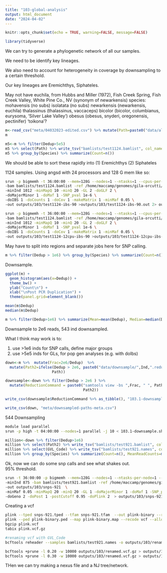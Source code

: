 ```yaml
---
title: "103-global-analysis"
output: html_document
date: "2024-04-02"
---
```


```r
knitr::opts_chunk$set(echo = TRUE, warning=FALSE, message=FALSE)
```

```r
library(tidyverse)
```

We can try to generate a phylogenetic network of all our samples.   

We need to be identify key lineages.    

We also need to account for heterogeneity in coverage by downsampling to a certain threshold.   


Our key lineages are Eremichthys, Siphateles.

May not have euchila, from Hubbs and Miller (1972), Fish Creek Spring, Fish Creek Valley, White Pine Co., NV (synonym of newarkensis)
species:   
mohavensis (no subs)
isolatata (no subs)
newarkensis (newarkensis, euchila)
thalassinus (thalassinus, vaccaceps)
bicolor (bicolor, columbianus, eurysoma, 'Silver Lake Valley')
obesus (obesus, snyderi, oregonensis, pectinifer)
'toikona'?

```r
m<-read_csv("meta/04032023-edited.csv") %>% mutate(Path=paste0("data/align/",Ind,".sort.flt.bam"))
m
```

```r
m5<-m %>% filter(Dedup>5e5)
m5 %>% select(Path) %>% write_tsv("bamlists/test1124.bamlist", col_names = FALSE)
m5 %>% group_by(Species) %>% summarize(Count=n())
```

We should be able to sort these rapidly into
(1) Eremichthys
(2) Siphateles 

1124 samples.  Using angsd with 24 processors and 128 G mem like so:

```sh
srun -p bigmemh -t 36:00:00 --mem=128G --nodes=1 --ntasks=1 --cpus-per-task=24  $HOME/angsd/angsd -P 24  \
-bam bamlists/test1124.bamlist -ref /home/maccamp/genomes/gila-orcutti/GCA_026230005.1_fGilOrc1.0.hap1_genomic.fna.gz \
-minInd 1012 -minMapQ 10 -minQ 20 -GL 2 -doGLF 2 \
-doMajorMinor 1 -doMaf 1 -SNP_pval 1e-6 \
-doIBS 1 -doCounts 1 -doCov 1 -makeMatrix 1 -minMaf 0.05 \
-out outputs/103/test1124-ibs-90 >outputs/103/test1124-ibs-90.out 2> outputs/103/test1124-ibs-90.err &

srun -p bigmemh -t 36:00:00 --mem=128G --nodes=1 --ntasks=1 --cpus-per-task=12  $HOME/angsd/angsd -P 12  \
-bam bamlists/test1124.bamlist -ref /home/maccamp/genomes/gila-orcutti/GCA_026230005.1_fGilOrc1.0.hap1_genomic.fna.gz \
-minInd 1012 -minMapQ 10 -minQ 20 -GL 2 -doGLF 2 \
-doMajorMinor 1 -doMaf 1 -SNP_pval 1e-6 \
-doIBS 1 -doCounts 1 -doCov 1 -makeMatrix 1 -minMaf 0.05 \
-out outputs/103/test1124-12cpu-ibs-90 >outputs/103/test1124-12cpu-ibs-90.out 2> outputs/103/test1124-12cpu-ibs-90.err &

```


May have to split into regions and separate jobs here for SNP calling.     
```r
m %>% filter(Dedup > 1e6) %>% group_by(Species) %>% summarize(Count=n())
```

Downsample.

```r
ggplot(m) +
  geom_histogram(aes(x=Dedup)) +
  theme_bw() +
  ylab("Count\n") +
  xlab("\nPost PCR Duplication") +
  theme(panel.grid=element_blank())

```

```r
mean(m$Dedup)
median(m$Dedup)
```

```r
m %>% filter(Dedup>1e6) %>% summarize(Mean=mean(Dedup), Median=median(Dedup))
```
Downsample to 2e6 reads, 543 ind downsampled.

What I think may work is to:

(1) use >1e6 inds for SNP calls, define major groups
(2) use >5e5 inds for GLs, for pop gen analyses (e.g. with doIbs)



```r
down<-m %>%  mutate(Frac=2e6/Dedup)  %>% 
  mutate(Path2=ifelse(Dedup > 2e6, paste0("data/downsample/",Ind,".reduced.bam"),
                     Path))

downsample<-down %>% filter(Dedup > 2e6 ) %>%
  mutate(ReductionCommand = paste0("samtools view -bs ",Frac, " ", Path," > ",
                                   Path2)) 

write_csv(downsample$ReductionCommand %>% as_tibble(), "103.1-downsample.sh", col_names = FALSE)

write_csv(down, "meta/downsampled-paths-meta.csv")
```

544
Downsampling    
```sh
module load parallel
srun -p high -t 04:00:00 --nodes=1 parallel -j 10 < 103.1-downsample.sh > outputs/103/downsample.stdout 2> outputs/103/downsample.stderr
```

```r
million<-down %>% filter(Dedup>1e6)
million %>% select(Path2) %>% write_tsv("bamlists/test921.bamlist", col_names = FALSE)
million %>% select(GVL_Code) %>% write_tsv("bamlists/test921.names", col_names = FALSE)
million %>% group_by(Species) %>% summarize(Count=n(), MeanReadCounts=mean(Dedup))
```


Ok, now we can do some snp calls and see what shakes out.   
95% threshold.       
```sh
srun -t 36:00:00 -p bigmemh --mem=128G --nodes=1 --ntasks-per-node=1 --cpus-per-task=12 $HOME/angsd/angsd -nthreads 24 \
-minInd 875 -bam bamlists/test921.bamlist -ref /home/maccamp/genomes/gila-orcutti/GCA_026230005.1_fGilOrc1.0.hap1_genomic.fna.gz \
-out outputs/103/snps-921  \
-minMaf 0.05 -minMapQ 20 -minQ 20 -GL 1 -doMajorMinor 1 -doMaf 1 -SNP_pval 1e-6 \
-doGeno 2 -doPost 1 -postCutoff 0.95 -doPlink 2  > outputs/103/snps-921.out 2> outputs/103/snps-921.err &
```

Creating a vcf

```sh
plink --tped snps-921.tped --tfam snps-921.tfam  --out plink-binary --recode --allow-extra-chr --noweb
plink --ped plink-binary.ped --map plink-binary.map --recode vcf --allow-extra-chr -out plink
bgzip plink.vcf 
tabix plink.vcf.gz

#renaming vcf with GVL_Code
bcftools reheader --samples bamlists/test921.names -o outputs/103/renamed.vcf.gz outputs/103/plink.vcf.gz

bcftools +prune -l 0.20 -w 10000 outputs/103/renamed.vcf.gz > outputs/103/pruned.vcf
bcftools +prune -l 0.30 -w 10000 outputs/103/renamed.vcf.gz > outputs/103/pruned-03.vcf
```


THen we can try making a nexus file and a NJ tree/network. 
